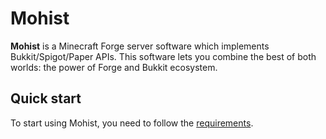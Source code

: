 # Mohist

**Mohist** is a Minecraft Forge server software which implements Bukkit/Spigot/Paper APIs. This software lets you combine
the best of both worlds: the power of Forge and Bukkit ecosystem.

## Quick start

To start using Mohist, you need to follow the [requirements](/mohist/docs/requirements).
